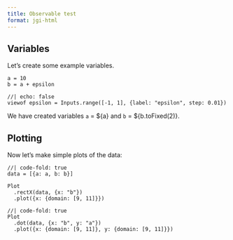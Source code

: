 ```yaml
---
title: Observable test
format: jgi-html
---
```


## Variables

Let's create some example variables.

```ojs
a = 10
b = a + epsilon
```

```ojs
//| echo: false
viewof epsilon = Inputs.range([-1, 1], {label: "epsilon", step: 0.01})
```

We have created variables `a` = ${a} and `b` = ${b.toFixed(2)}.

## Plotting

Now let's make simple plots of the data:

```ojs
//| code-fold: true
data = [{a: a, b: b}]

Plot
  .rectX(data, {x: "b"})
  .plot({x: {domain: [9, 11]}})
```

```ojs
//| code-fold: true
Plot
  .dot(data, {x: "b", y: "a"})
  .plot({x: {domain: [9, 11]}, y: {domain: [9, 11]}})
```
